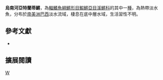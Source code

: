 {{Speciesbox 
| taxon = Atlantirivulus unaensis
| status = NE
| status_system = IUCN3.1
| authority = [[Costa|Costa]] & [[De_Luca|De Luca]], 2009
| synonyms = *''Rivulus unaensis ,Costa & De Luca, 2009''
}}
'''烏南河亞特蘭蒂鱂'''，為[[輻鰭魚綱|輻鰭魚綱]][[鱂形目|鱂形目]][[鰕鱂亞目|鰕鱂亞目]][[溪鱂科|溪鱂科]]的其中一[[種|種]]，為熱帶淡水魚，分布於[[南美洲|南美洲]][[巴西|巴西]]淡水流域，棲息在底中層水域，生活習性不明。

== 參考文獻 ==
*{{FishBase_species|genus=Atlantirivulus|species= unaensis|year=2014|month=8}}

== 擴展閱讀 ==
{{refbegin}}
{{wikispecies-inline|Atlantirivulus unaensis|烏南河亞特蘭蒂鱂}}
{{refend}}
{{Taxonbar|from=Q5524500}}

[[Category:亞特蘭蒂鱂屬|W]]


{{魚類小作品}}